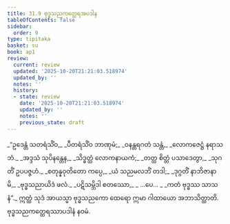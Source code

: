 ```yaml
---
title: 31.9 ဗုဒ္ဓသညကတ္ထေရအပဒါန
tableOfContents: false
sidebar:
  order: 9
type: tipitaka
basket: su
book: ap1
review:
  current: review
  updated: '2025-10-20T21:21:03.518974'
  updated_by: ''
  notes: ''
  history:
  - state: review
    date: '2025-10-20T21:21:03.518974'
    updated_by: ''
    notes: ''
    previous_state: draft
---
```



<DynamicBreadcrumb />


<ReviewStatus review={frontmatter.review} showDetails={true} />

<HypothesisAnnotation frontmatter={frontmatter} />

<Division number="43" book="ap1" e="ch" v="20" p="286">

<Paragraph number="3490" type="verses" book="ap1">
_“ဥဒေန္တံ သတရံသိံဝ,_  
_ပီတရံသိံဝ ဘာဏုမံ;_  
_ဝနန္တရဂတံ သန္တံ,_  
_လောကဇေဋ္ဌံ နရာသဘံ._  

</Paragraph>

</Division>
<Division number="44" book="ap1" e="ch" v="20" p="286">

<Paragraph number="3491" type="verses" book="ap1">
_အဒ္ဒသံ သုပိနန္တေန,_  
_သိဒ္ဓတ္ထံ လောကနာယကံ;_  
_တတ္ထ စိတ္တံ ပသာဒေတွာ,_  
_သုဂတိံ ဥပပဇ္ဇဟံ._  

</Paragraph>

</Division>
<Division number="45" book="ap1" e="ch" v="20" p="286">

<Paragraph number="3492" type="verses" book="ap1">
_စတုန္နဝုတိတော ကပ္ပေ,_  
_ယံ သညမလဘိံ တဒါ;_  
_ဒုဂ္ဂတိံ နာဘိဇာနာမိ,_  
_ဗုဒ္ဓသညာယိဒံ ဖလံ._  

</Paragraph>

</Division>
<Division number="46" book="ap1" e="ch" v="20" p="287">

<Paragraph number="3493" type="verses" book="ap1">
_ပဋိသမ္ဘိဒါ စတဿော,_  
_ …ပေ… _  
_ကတံ ဗုဒ္ဓဿ သာသနံ”._  

</Paragraph>

<Paragraph number="3494" book="ap1">
ဣတ္ထံ သုဒံ အာယသ္မာ ဗုဒ္ဓသညကော ထေရော ဣမာ ဂါထာယော အဘာသိတ္ထာတိ.

</Paragraph>
</Division>

<Paragraph number="3495" type="center" book="ap1">
ဗုဒ္ဓသညကတ္ထေရဿာပဒါနံ နဝမံ.
</Paragraph>